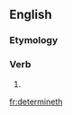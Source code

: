 ==English==

===Etymology===
{{suffix|determine|eth}}

===Verb===
{{en-verb form}}

# {{archaic third-person singular of|determine}}

[[fr:determineth]]
